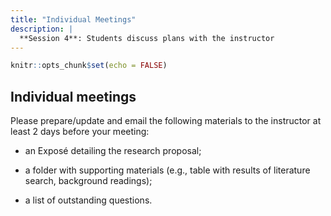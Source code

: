 ```yaml
---
title: "Individual Meetings"
description: |
  **Session 4**: Students discuss plans with the instructor
---
```


```r
knitr::opts_chunk$set(echo = FALSE)
```

## Individual meetings

Please prepare/update and email the following materials to the instructor at least 2 days before your meeting:

- an Exposé detailing the research proposal;

- a folder with supporting materials (e.g., table with results of literature search, background readings);

- a list of outstanding questions.